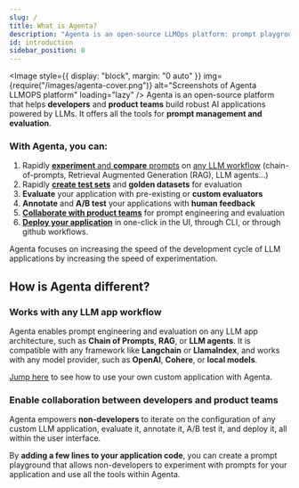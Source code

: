 ```yaml
---
slug: /
title: What is Agenta?
description: "Agenta is an open-source LLMOps platform: prompt playground, prompt management, LLM evaluation, and LLM Observability all in one place."
id: introduction
sidebar_position: 0
---
```



<Image
  style={{ display: "block", margin: "0 auto" }}
  img={require("/images/agenta-cover.png")}
  alt="Screenshots of Agenta LLMOPS platform"
  loading="lazy"
/>
Agenta is an open-source platform that helps **developers** and **product teams**
build robust AI applications powered by LLMs. It offers all the tools for **prompt
management and evaluation**.

### With Agenta, you can:

1. Rapidly [**experiment** and **compare** prompts](/prompt-engineering/overview) on [any LLM workflow](/custom-workflows/overview) (chain-of-prompts, Retrieval Augmented Generation (RAG), LLM agents...)
2. Rapidly [**create test sets**](/evaluation/create-test-sets) and **golden datasets** for evaluation
3. **Evaluate** your application with pre-existing or **custom evaluators**
4. **Annotate** and **A/B test** your applications with **human feedback**
5. [**Collaborate with product teams**](/misc/team_management) for prompt engineering and evaluation
6. [**Deploy your application**](/concepts/concepts#environments) in one-click in the UI, through CLI, or through github workflows.

Agenta focuses on increasing the speed of the development cycle of LLM applications by increasing the speed of experimentation.

## How is Agenta different?

### Works with any LLM app workflow

Agenta enables prompt engineering and evaluation on any LLM app architecture, such as **Chain of Prompts**, **RAG**, or **LLM agents**. It is compatible with any framework like **Langchain** or **LlamaIndex**, and works with any model provider, such as **OpenAI**, **Cohere**, or **local models**.

[Jump here](/custom-workflows/overview) to see how to use your own custom application with Agenta.

### Enable collaboration between developers and product teams

Agenta empowers **non-developers** to iterate on the configuration of any custom LLM application, evaluate it, annotate it, A/B test it, and deploy it, all within the user interface.

By **adding a few lines to your application code**, you can create a prompt playground that allows non-developers to experiment with prompts for your application and use all the tools within Agenta.
